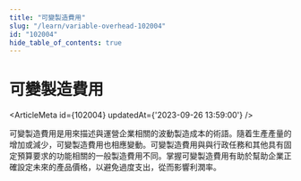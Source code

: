 ```yaml
---
title: "可變製造費用"
slug: "/learn/variable-overhead-102004"
id: "102004"
hide_table_of_contents: true
---
```



# 可變製造費用

<ArticleMeta id={102004} updatedAt={'2023-09-26 13:59:00'} />
<div className='border-solid border-b border-t-0 my-4 border-[var(--ifm-color-gray-300)]' />

可變製造費用是用來描述與運營企業相關的波動製造成本的術語。隨着生產產量的增加或減少，可變製造費用也相應變動。可變製造費用與與行政任務和其他具有固定預算要求的功能相關的一般製造費用不同。掌握可變製造費用有助於幫助企業正確設定未來的產品價格，以避免過度支出，從而影響利潤率。
